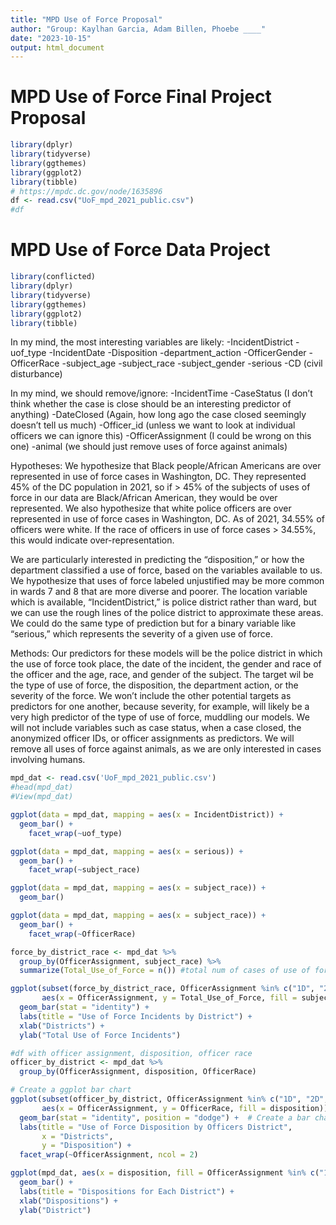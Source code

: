 ```yaml
---
title: "MPD Use of Force Proposal"
author: "Group: Kaylhan Garcia, Adam Billen, Phoebe ____"
date: "2023-10-15"
output: html_document
---
```


# MPD Use of Force Final Project Proposal

```r

library(dplyr)
library(tidyverse)
library(ggthemes)
library(ggplot2)
library(tibble)
# https://mpdc.dc.gov/node/1635896
df <- read.csv("UoF_mpd_2021_public.csv")
#df
```

# MPD Use of Force Data Project

```r
library(conflicted)
library(dplyr)
library(tidyverse)
library(ggthemes)
library(ggplot2)
library(tibble)
```

In my mind, the most interesting variables are likely: -IncidentDistrict -uof_type -IncidentDate -Disposition -department_action -OfficerGender -OfficerRace -subject_age -subject_race -subject_gender -serious -CD (civil disturbance)

In my mind, we should remove/ignore: -IncidentTime -CaseStatus (I don't think whether the case is close should be an interesting predictor of anything) -DateClosed (Again, how long ago the case closed seemingly doesn't tell us much) -Officer_id (unless we want to look at individual officers we can ignore this) -OfficerAssignment (I could be wrong on this one) -animal (we should just remove uses of force against animals)

Hypotheses: We hypothesize that Black people/African Americans are over represented in use of force cases in Washington, DC. They represented 45% of the DC population in 2021, so if \> 45% of the subjects of uses of force in our data are Black/African American, they would be over represented. We also hypothesize that white police officers are over represented in use of force cases in Washington, DC. As of 2021, 34.55% of officers were white. If the race of officers in use of force cases \> 34.55%, this would indicate over-representation.

We are particularly interested in predicting the "disposition," or how the department classified a use of force, based on the variables available to us. We hypothesize that uses of force labeled unjustified may be more common in wards 7 and 8 that are more diverse and poorer. The location variable which is available, "IncidentDistrict," is police district rather than ward, but we can use the rough lines of the police district to approximate these areas. We could do the same type of prediction but for a binary variable like "serious," which represents the severity of a given use of force.

Methods: Our predictors for these models will be the police district in which the use of force took place, the date of the incident, the gender and race of the officer and the age, race, and gender of the subject. The target wil be the type of use of force, the disposition, the department action, or the severity of the force. We won't include the other potential targets as predictors for one another, because severity, for example, will likely be a very high predictor of the type of use of force, muddling our models. We will not include variables such as case status, when a case closed, the anonymized officer IDs, or officer assignments as predictors. We will remove all uses of force against animals, as we are only interested in cases involving humans.

```r
mpd_dat <- read.csv('UoF_mpd_2021_public.csv')
#head(mpd_dat)
#View(mpd_dat)

ggplot(data = mpd_dat, mapping = aes(x = IncidentDistrict)) + 
  geom_bar() +
    facet_wrap(~uof_type)

```

```r
ggplot(data = mpd_dat, mapping = aes(x = serious)) + 
  geom_bar() +
    facet_wrap(~subject_race)

```

```r
ggplot(data = mpd_dat, mapping = aes(x = subject_race)) + 
  geom_bar()

```

```r
ggplot(data = mpd_dat, mapping = aes(x = subject_race)) + 
  geom_bar() +
    facet_wrap(~OfficerRace)
```

```r
force_by_district_race <- mpd_dat %>%
  group_by(OfficerAssignment, subject_race) %>%
  summarize(Total_Use_of_Force = n()) #total num of cases of use of force
```

```r
ggplot(subset(force_by_district_race, OfficerAssignment %in% c("1D", "2D", "3D", "4D", "5D", "6D", "7D")), 
       aes(x = OfficerAssignment, y = Total_Use_of_Force, fill = subject_race)) +
  geom_bar(stat = "identity") +
  labs(title = "Use of Force Incidents by District") +
  xlab("Districts") +
  ylab("Total Use of Force Incidents")

```

```r
#df with officer assignment, disposition, officer race
officer_by_district <- mpd_dat %>%
  group_by(OfficerAssignment, disposition, OfficerRace)
```

```r
# Create a ggplot bar chart
ggplot(subset(officer_by_district, OfficerAssignment %in% c("1D", "2D", "3D", "4D", "5D", "6D", "7D")), 
       aes(x = OfficerAssignment, y = OfficerRace, fill = disposition)) +
  geom_bar(stat = "identity", position = "dodge") +  # Create a bar chart
  labs(title = "Use of Force Disposition by Officers District",
       x = "Districts",
       y = "Disposition") +
  facet_wrap(~OfficerAssignment, ncol = 2) 
```

```r
ggplot(mpd_dat, aes(x = disposition, fill = OfficerAssignment %in% c("1D", "2D", "3D", "4D", "5D", "6D", "7D"))) +
  geom_bar() +
  labs(title = "Dispositions for Each District") +
  xlab("Dispositions") +
  ylab("District") 
```

